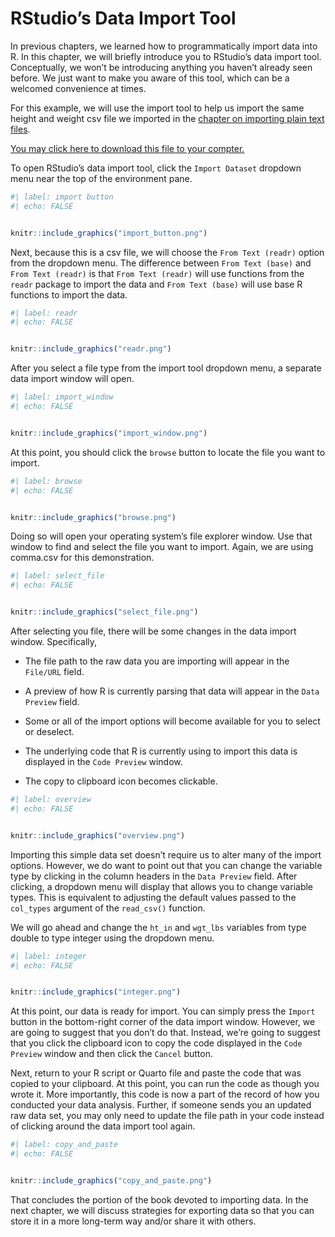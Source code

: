 # RStudio's Data Import Tool

In previous chapters, we learned how to programmatically import data into R. In this chapter, we will briefly introduce you to RStudio's data import tool. Conceptually, we won't be introducing anything you haven't already seen before. We just want to make you aware of this tool, which can be a welcomed convenience at times. 

For this example, we will use the import tool to help us import the same height and weight csv file we imported in the [chapter on importing plain text files](../importing_plain_text/importing_plain_text.qmd).

[You may click here to download this file to your compter.](https://www.dropbox.com/s/weaea47drw0iln5/comma.csv?dl=1)

To open RStudio's data import tool, click the `Import Dataset` dropdown menu near the top of the environment pane.

```r
#| label: import button
#| echo: FALSE


knitr::include_graphics("import_button.png")
```

Next, because this is a csv file, we will choose the `From Text (readr)` option from the dropdown menu. The difference between `From Text (base)` and `From Text (readr)` is that `From Text (readr)` will use functions from the `readr` package to import the data and `From Text (base)` will use base R functions to import the data.

```r
#| label: readr
#| echo: FALSE


knitr::include_graphics("readr.png")
```

After you select a file type from the import tool dropdown menu, a separate data import window will open.

```r
#| label: import_window
#| echo: FALSE


knitr::include_graphics("import_window.png")
```

At this point, you should click the `browse` button to locate the file you want to import.

```r
#| label: browse
#| echo: FALSE


knitr::include_graphics("browse.png")
```

Doing so will open your operating system's file explorer window. Use that window to find and select the file you want to import. Again, we are using comma.csv for this demonstration.

```r
#| label: select_file
#| echo: FALSE


knitr::include_graphics("select_file.png")
```

After selecting you file, there will be some changes in the data import window. Specifically,

* The file path to the raw data you are importing will appear in the `File/URL` field.

* A preview of how R is currently parsing that data will appear in the `Data Preview` field.

* Some or all of the import options will become available for you to select or deselect.

* The underlying code that R is currently using to import this data is displayed in the `Code Preview` window.

* The copy to clipboard icon becomes clickable.

```r
#| label: overview
#| echo: FALSE


knitr::include_graphics("overview.png")
```

Importing this simple data set doesn't require us to alter many of the import options. However, we do want to point out that you can change the variable type by clicking in the column headers in the `Data Preview` field. After clicking, a dropdown menu will display that allows you to change variable types. This is equivalent to adjusting the default values passed to the `col_types` argument of the `read_csv()` function. 

We will go ahead and change the `ht_in` and `wgt_lbs` variables from type double to type integer using the dropdown menu.

```r
#| label: integer
#| echo: FALSE


knitr::include_graphics("integer.png")
```

At this point, our data is ready for import. You can simply press the `Import` button in the bottom-right corner of the data import window. However, we are going to suggest that you don't do that. Instead, we're going to suggest that you click the clipboard icon to copy the code displayed in the `Code Preview` window and then click the `Cancel` button. 

Next, return to your R script or Quarto file and paste the code that was copied to your clipboard. At this point, you can run the code as though you wrote it. More importantly, this code is now a part of the record of how you conducted your data analysis. Further, if someone sends you an updated raw data set, you may only need to update the file path in your code instead of clicking around the data import tool again.

```r
#| label: copy_and_paste
#| echo: FALSE


knitr::include_graphics("copy_and_paste.png")
```

That concludes the portion of the book devoted to importing data. In the next chapter, we will discuss strategies for exporting data so that you can store it in a more long-term way and/or share it with others.
